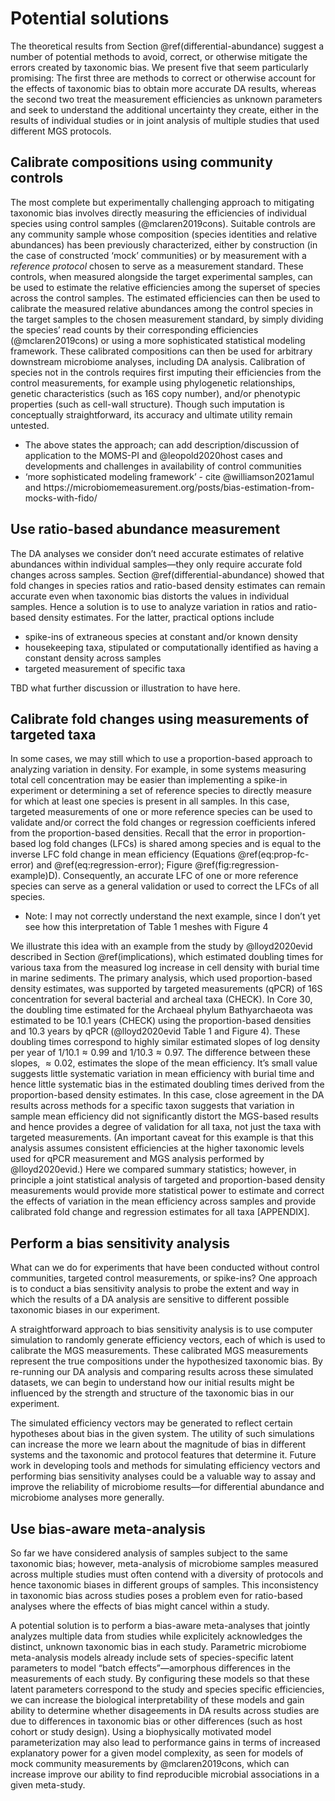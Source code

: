 # Potential solutions {#solutions}

The theoretical results from Section \@ref(differential-abundance) suggest a number of potential methods to avoid, correct, or otherwise mitigate the errors created by taxonomic bias.
We present five that seem particularly promising:
The first three are methods to correct or otherwise account for the effects of taxonomic bias to obtain more accurate DA results, whereas the second two treat the measurement efficiencies as unknown parameters and seek to understand the additional uncertainty they create, either in the results of individual studies or in joint analysis of multiple studies that used different MGS protocols.

## Calibrate compositions using community controls {#calibrate-compositions}

The most complete but experimentally challenging approach to mitigating taxonomic bias involves directly measuring the efficiencies of individual species using control samples (@mclaren2019cons).
Suitable controls are any community sample whose composition (species identities and relative abundances) has been previously characterized, either by construction (in the case of constructed 'mock' communities) or by measurement with a _reference protocol_ chosen to serve as a measurement standard.
These controls, when measured alongside the target experimental samples, can be used to estimate the relative efficiencies among the superset of species across the control samples.
The estimated efficiencies can then be used to calibrate the measured relative abundances among the control species in the target samples to the chosen measurement standard, by simply dividing the species' read counts by their corresponding efficiencies (@mclaren2019cons) or using a more sophisticated statistical modeling framework.
These calibrated compositions can then be used for arbitrary downstream microbiome analyses, including DA analysis.
Calibration of species not in the controls requires first imputing their efficiencies from the control measurements, for example using phylogenetic relationships, genetic characteristics (such as 16S copy number), and/or phenotypic properties (such as cell-wall structure).
Though such imputation is conceptually straightforward, its accuracy and ultimate utility remain untested.

- The above states the approach; can add description/discussion of application to the MOMS-PI and @leopold2020host cases and developments and challenges in availability of control communities
- 'more sophisticated modeling framework' - cite @williamson2021amul and https://microbiomemeasurement.org/posts/bias-estimation-from-mocks-with-fido/

## Use ratio-based abundance measurement

The DA analyses we consider don't need accurate estimates of relative abundances within individual samples---they only require accurate fold changes across samples.
Section \@ref(differential-abundance) showed that fold changes in species ratios and ratio-based density estimates can remain accurate even when taxonomic bias distorts the values in individual samples.
Hence a solution is to use to analyze variation in ratios and ratio-based density estimates.
For the latter, practical options include

- spike-ins of extraneous species at constant and/or known density
- housekeeping taxa, stipulated or computationally identified as having a constant density across samples
- targeted measurement of specific taxa

TBD what further discussion or illustration to have here.

## Calibrate fold changes using measurements of targeted taxa

In some cases, we may still which to use a proportion-based approach to analyzing variation in density.
For example, in some systems measuring total cell concentration may be easier than implementing a spike-in experiment or determining a set of reference species to directly measure for which at least one species is present in all samples.
In this case, targeted measurements of one or more reference species can be used to validate and/or correct the fold changes or regression coefficients infered from the proportion-based densities.
Recall that the error in proportion-based log fold changes (LFCs) is shared among species and is equal to the inverse LFC fold change in mean efficiency (Equations \@ref(eq:prop-fc-error) and \@ref(eq:regression-error); Figure \@ref(fig:regression-example)D).
Consequently, an accurate LFC of one or more reference species can serve as a general validation or used to correct the LFCs of all species.

- Note: I may not correctly understand the next example, since I don't yet see how this interpretation of Table 1 meshes with Figure 4

We illustrate this idea with an example from the study by @lloyd2020evid described in Section \@ref(implications), which estimated doubling times for various taxa from the measured log increase in cell density with burial time in marine sediments.
The primary analysis, which used proportion-based density estimates, was supported by targeted measurements (qPCR) of 16S concentration for several bacterial and archeal taxa (CHECK).
In Core 30, the doubling time estimated for the Archaeal phylum Bathyarchaeota was estimated to be 10.1 years (CHECK) using the proportion-based densities and 10.3 years by qPCR (@lloyd2020evid Table 1 and Figure 4).
These doubling times correspond to highly similar estimated slopes of log density per year of $1/10.1 \approx 0.99$ and $1/10.3\approx 0.97$.
The difference between these slopes, $\approx 0.02$, estimates the slope of the mean efficiency.
It's small value suggests little systematic variation in mean efficiency with burial time and hence little systematic bias in the estimated doubling times derived from the proportion-based density estimates.
In this case, close agreement in the DA results across methods for a specific taxon suggests that variation in sample mean efficiency did not significantly distort the MGS-based results and hence provides a degree of validation for all taxa, not just the taxa with targeted measurements.
(An important caveat for this example is that this analysis assumes consistent efficiencies at the higher taxonomic levels used for qPCR measurement and MGS analysis performed by @lloyd2020evid.)
Here we compared summary statistics; however, in principle a joint statistical analysis of targeted and proportion-based density measurements would provide more statistical power to estimate and correct the effects of variation in the mean efficiency across samples and provide calibrated fold change and regression estimates for all taxa [APPENDIX].

## Perform a bias sensitivity analysis

What can we do for experiments that have been conducted without control communities, targeted control measurements, or spike-ins?
One approach is to conduct a bias sensitivity analysis to probe the extent and way in which the results of a DA analysis are sensitive to different possible taxonomic biases in our experiment.

A straightforward approach to bias sensitivity analysis is to use computer simulation to randomly generate efficiency vectors, each of which is used to calibrate the MGS measurements.
These calibrated MGS measurements represent the true compositions under the hypothesized taxonomic bias. 
By re-running our DA analysis and comparing results across these simulated datasets, we can begin to understand how our initial results might be influenced by the strength and structure of the taxonomic bias in our experiment.

The simulated efficiency vectors may be generated to reflect certain hypotheses about bias in the given system.
The utility of such simulations can increase the more we learn about the magnitude of bias in different systems and the taxonomic and protocol features that determine it.
Future work in developing tools and methods for simulating efficiency vectors and performing bias sensitivity analyses could be a valuable way to assay and improve the reliability of microbiome results—for differential abundance and microbiome analyses more generally.

## Use bias-aware meta-analysis

So far we have considered analysis of samples subject to the same taxonomic bias;
however, meta-analysis of microbiome samples measured across multiple studies must often contend with a diversity of protocols and hence taxonomic biases in different groups of samples.
This inconsistency in taxonomic bias across studies poses a problem even for ratio-based analyses where the effects of bias might cancel within a study.

A potential solution is to perform a bias-aware meta-analyses that jointly analyzes multiple data from studies while explicitely acknowledges the distinct, unknown taxonomic bias in each study.
Parametric microbiome meta-analysis models already include sets of species-specific latent parameters to model "batch effects"---amorphous differences in the measurements of each study.
By configuring these models so that these latent parameters correspond to the study and species specific efficiencies, we can increase the biological interpretability of these models and gain ability to determine whether disageements in DA results across studies are due to differences in taxonomic bias or other differences (such as host cohort or study design).
Using a biophysically motivated model parameterization may also lead to performance gains in terms of increased explanatory power for a given model complexity, as seen for models of mock community measurements by @mclaren2019cons, which can increase improve our ability to find reproducible microbial associations in a given meta-study.
